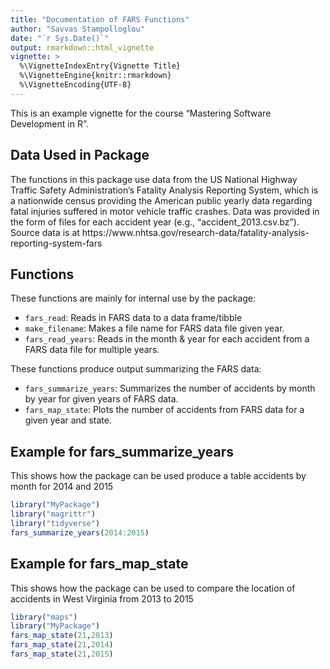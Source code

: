 ```yaml
---
title: "Documentation of FARS Functions"
author: "Savvas Stampolloglou"
date: "`r Sys.Date()`"
output: rmarkdown::html_vignette
vignette: >
  %\VignetteIndexEntry{Vignette Title}
  %\VignetteEngine{knitr::rmarkdown}
  %\VignetteEncoding{UTF-8}
---
```


This is an example vignette for the course "Mastering Software Development in R".  

## Data Used in Package

The functions in this package use data from the US National Highway Traffic Safety Administration's Fatality Analysis Reporting System, which is a nationwide census providing the American public yearly data regarding fatal injuries suffered in motor vehicle traffic crashes.  Data was provided in the form of files for each accident year (e.g., "accident_2013.csv.bz").  Source data is at https://www.nhtsa.gov/research-data/fatality-analysis-reporting-system-fars

## Functions

These functions are mainly for internal use by the package:

- `fars_read`: Reads in FARS data to a data frame/tibble
- `make_filename`: Makes a file name for FARS data file given year.
- `fars_read_years`:  Reads in the month & year for each accident from a FARS data file for multiple years.

These functions produce output summarizing the FARS data:

- `fars_summarize_years`: Summarizes the number of accidents by month by year for given years of FARS data.
- `fars_map_state`: Plots the number of accidents from FARS data for a given year and state.


## Example for fars_summarize_years

This shows how the package can be used produce a table accidents by month for 2014 and 2015

```r
library("MyPackage")
library("magrittr")
library("tidyverse")
fars_summarize_years(2014:2015)
```


## Example for fars_map_state

This shows how the package can be used to compare the location of accidents in West Virginia from 2013 to 2015

```r
library("maps")
library("MyPackage")
fars_map_state(21,2013)
fars_map_state(21,2014)
fars_map_state(21,2015)
```

